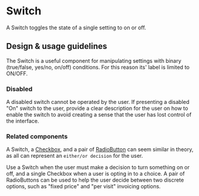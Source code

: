 
<Meta title="Components/Selections/Switch" />

# Switch

A Switch toggles the state of a single setting to on or off.

## Design & usage guidelines

The Switch is a useful component for manipulating settings with binary
(true/false, yes/no, on/off) conditions. For this reason its' label is limited
to ON/OFF.

### Disabled

A disabled switch cannot be operated by the user. If presenting a disabled "On"
switch to the user, provide a clear description for the user on how to enable
the switch to avoid creating a sense that the user has lost control of the
interface.

<Canvas>
  <Switch value={false} ariaLabel="Visible to clients" disabled={true} />
</Canvas>

### Related components

A Switch, a [Checkbox](/components/Checkbox), and a pair of
[RadioButton](/components/RadioGroup) can seem similar in theory, as all can
represent an `either/or decision` for the user.

Use a Switch when the user must make a decision to turn something on or off, and
a single Checkbox when a user is opting in to a choice. A pair of RadioButtons
can be used to help the user decide between two discrete options, such as "fixed
price" and "per visit" invoicing options.
